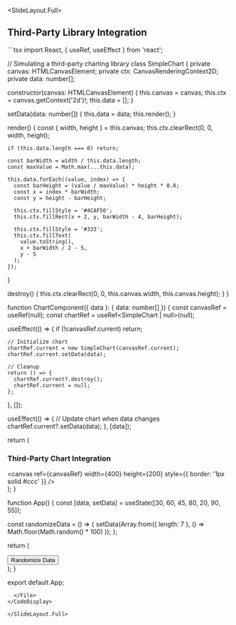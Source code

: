 
<SlideLayout.Full>
## Third-Party Library Integration

<CodeDisplay>
  <File name="ChartIntegration.tsx">
```tsx
import React, { useRef, useEffect } from 'react';

// Simulating a third-party charting library
class SimpleChart {
  private canvas: HTMLCanvasElement;
  private ctx: CanvasRenderingContext2D;
  private data: number[];

  constructor(canvas: HTMLCanvasElement) {
    this.canvas = canvas;
    this.ctx = canvas.getContext('2d')!;
    this.data = [];
  }

  setData(data: number[]) {
    this.data = data;
    this.render();
  }

  render() {
    const { width, height } = this.canvas;
    this.ctx.clearRect(0, 0, width, height);
    
    if (this.data.length === 0) return;

    const barWidth = width / this.data.length;
    const maxValue = Math.max(...this.data);

    this.data.forEach((value, index) => {
      const barHeight = (value / maxValue) * height * 0.8;
      const x = index * barWidth;
      const y = height - barHeight;

      this.ctx.fillStyle = '#4CAF50';
      this.ctx.fillRect(x + 2, y, barWidth - 4, barHeight);
      
      this.ctx.fillStyle = '#333';
      this.ctx.fillText(
        value.toString(), 
        x + barWidth / 2 - 5, 
        y - 5
      );
    });
  }

  destroy() {
    this.ctx.clearRect(0, 0, this.canvas.width, this.canvas.height);
  }
}

function ChartComponent({ data }: { data: number[] }) {
  const canvasRef = useRef<HTMLCanvasElement>(null);
  const chartRef = useRef<SimpleChart | null>(null);

  useEffect(() => {
    if (!canvasRef.current) return;

    // Initialize chart
    chartRef.current = new SimpleChart(canvasRef.current);
    chartRef.current.setData(data);

    // Cleanup
    return () => {
      chartRef.current?.destroy();
      chartRef.current = null;
    };
  }, []);

  useEffect(() => {
    // Update chart when data changes
    chartRef.current?.setData(data);
  }, [data]);

  return (
    <div>
      <h3>Third-Party Chart Integration</h3>
      <canvas
        ref={canvasRef}
        width={400}
        height={200}
        style={{ border: '1px solid #ccc' }}
      />
    </div>
  );
}

function App() {
  const [data, setData] = useState([30, 60, 45, 80, 20, 90, 55]);

  const randomizeData = () => {
    setData(Array.from({ length: 7 }, () => 
      Math.floor(Math.random() * 100)
    ));
  };

  return (
    <div>
      <ChartComponent data={data} />
      <button onClick={randomizeData}>Randomize Data</button>
    </div>
  );
}

export default App;
```
  </File>
</CodeDisplay>

</SlideLayout.Full>